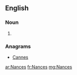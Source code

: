 ==English==

===Noun===
{{head|en|plural}}

# {{plural of|Nance|lang=en}}

===Anagrams===
* [[Cannes#English|Cannes]]

[[ar:Nances]]
[[fr:Nances]]
[[mg:Nances]]